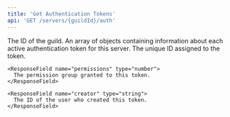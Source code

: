 ```yaml
---
title: 'Get Authentication Tokens'
api: 'GET /servers/{guildId}/auth'
---
```


<ParamField path="guild ID" type="string">
  The ID of the guild.
</ParamField>

<ResponseField name="tokens" type="array" required>
  An array of objects containing information about each active authentication token for this server.
  <Expandable title="properties">
    <ResponseField name="uniqueId" type="string">
      The unique ID assigned to the token.
    </ResponseField>

    <ResponseField name="permissions" type="number">
      The permission group granted to this token.
    </ResponseField>

    <ResponseField name="creator" type="string">
      The ID of the user who created this token.
    </ResponseField>
  </Expandable>
</ResponseField>